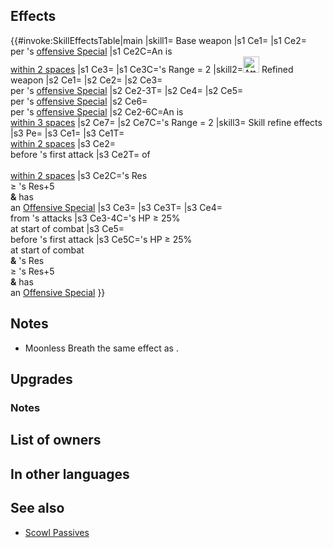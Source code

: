 {{Weapon Infobox
|tagid=SID_暁闇のブレス
|weaponType=Dragonstone
|might=16
|range=1
|effect=Unit can counterattack regardless of foe's range. If unit is within 2 spaces of an ally and deals damage to foe using a Special, restores 30% of unit's maximum HP. (Triggers even if 0 damage is dealt.) If foe's Range = 2, calculates damage using the lower of foe's Def or Res.
|cost=400
|exclusive=1
|statModifiers=0,16,0,0,0
|required=Flametongue
|intID=2252
|sort=454
|value=20
|adaptive=Flying
|timingID=28
|abilityID=225
|limit1ID=14
|refinePaths=default
|refineSP=400
|refineMedals=500
|refineDews=200
|upgradedEffect=Unit can counterattack regardless of foe's range.<br>If foe's Range = 2, calculates damage using the lower of foe's Def or Res.<br><br>If unit is within 3 spaces of an ally, inflicts Atk/Def/Res-5 on foe and reduces the effect of【Deep Wounds】on unit by 50% during combat, and also, when Special triggers (excluding area-of-effect Specials), unit deals +10 damage and neutralizes foe's "reduces damage by X%" effects from foe's non-Special skills, and also, if unit also deals damage to foe using a Special during combat, restores 50% of unit's maximum HP (triggers even if 0 damage is dealt).<br><br>【Deep Wounds】<br>Unit's HP cannot be healed through its next action.
|cooldownSkill1=-1
|effectSkill1=Accelerates Special trigger (cooldown count-1).<br><br>Grants Atk/Def/Res+4 to allies within 2 spaces of unit during combat.<br><br>For allies within 2 spaces of unit, if this unit's Res ≥ ally's foe's Res+5 at start of combat and foe's attack can trigger foe's Special, inflicts Special cooldown count+1 on foe before foe's first attack during ally's combat (cannot exceed foe's maximum Special cooldown).<br><br>At start of combat, if unit's HP ≥ 25%, inflicts Atk/Def/Res-X on foe (X = 10% of unit's Res at start of combat + 5) and reduces damage from foe's attacks by 20% of unit's Res during combat (excluding area-of-effect Specials), and also, if foe's attack can trigger foe's Special and unit's Res ≥ foe's Res+5, inflicts Special cooldown count+1 on foe before foe's first attack (cannot exceed the foe's maximum Special cooldown).
|properties=
}}
==Effects==
{{#invoke:SkillEffectsTable|main
|skill1={{SCi|weapon}} Base weapon
|s1 Ce1={{Eft|Distant Counter}}
|s1 Ce2={{Eft|Heal|30% of {{Tgt|Unit}}'s max HP}}<br>per {{Tgt|Unit}}'s [[offensive Special]]
|s1 Ce2C=An {{Tgt|Ally}} is<br>[[within 2 spaces]]
|s1 Ce3={{Eft|Lower Def Res}}
|s1 Ce3C={{Tgt|Foe}}'s Range = 2
|skill2=[[File:Attack Plus W.png|x26px|class=inline-icon]] Refined weapon
|s2 Ce1={{Eft|Distant Counter}}
|s2 Ce2={{Eft|Temporary debuffs|Atk/Def/Res|5}}
|s2 Ce3={{Eft|Neutralize Damage Reduction}}<br>per {{Tgt|Unit}}'s [[offensive Special]]
|s2 Ce2-3T={{Tgt|Foe}}
|s2 Ce4={{Eft|Reduce Deep Wounds|50%}}
|s2 Ce5={{Eft|Damage Boost|10}}<br>per {{Tgt|Unit}}'s [[offensive Special]]
|s2 Ce6={{Eft|Heal|50% of {{Tgt|Unit}}'s max HP}}<br>per {{Tgt|Unit}}'s [[offensive Special]]
|s2 Ce2-6C=An {{Tgt|Ally}} is<br>[[within 3 spaces]]
|s2 Ce7={{Eft|Lower Def Res}}
|s2 Ce7C={{Tgt|Foe}}'s Range = 2
|skill3={{Si|Moonless Breath|refine=Skill1}} Skill refine effects
|s3 Pe={{Eft|Accelerates Special}}
|s3 Ce1={{Eft|Temporary buffs|Atk/Def/Res|4}}
|s3 Ce1T={{Tgt|Allies}}<br>[[within 2 spaces]]
|s3 Ce2={{Eft|Increase Cooldown|1}}<br>before {{Tgt|Foe}}'s first attack
|s3 Ce2T={{Tgt|Foes}} of<br>{{Tgt|Allies}}<br>[[within 2 spaces]]
|s3 Ce2C={{Tgt|Unit}}'s Res<br>≥ {{Tgt|Foe}}'s Res+5<br>'''&''' {{Tgt|Foe}} has<br>an [[Offensive Special]]
|s3 Ce3={{Eft|Temporary debuffs|Atk/Def/Res|10% of {{Tgt|Unit}}'s Res<br>at start of combat, +5}}
|s3 Ce3T={{Tgt|Foe}}
|s3 Ce4={{Eft|Damage Reduction|20% of {{Tgt|Unit}}'s Res}}<br>from {{Tgt|Foe}}'s attacks
|s3 Ce3-4C={{Tgt|Unit}}'s HP ≥ 25%<br>at start of combat
|s3 Ce5={{Eft|Increase Cooldown|1}}<br>before {{Tgt|Foe}}'s first attack
|s3 Ce5C={{Tgt|Unit}}'s HP ≥ 25%<br>at start of combat<br>'''&''' {{Tgt|Unit}}'s Res<br>≥ {{Tgt|Foe}}'s Res+5<br>'''&''' {{Tgt|Foe}} has<br>an [[Offensive Special]]
}}
==Notes==
* Moonless Breath the same effect as {{St|Distant Counter}}.
{{CombatHPRecovery}}
{{LowerDefRes}}
==Upgrades==
{{Weapon Upgrade List}}
===Notes===
{{Temporary debuffs|name=Refined Moonless Breath}}
{{CombatHPRecovery|DWreduction=50|name=Refined Moonless Breath}}
{{FlatDamageBoost|10|name=Refined Moonless Breath}}
{{DamageReductionNeutralization|name=Refined Moonless Breath}}
{{Temporary buffs|name={{St|Moonless Breath|refine=Skill1}}}}
{{AlliesCombatEffect|temporary buffs|name={{St|Moonless Breath|refine=Skill1}}}}
{{CombatCooldownCount|increase=1|name={{St|Moonless Breath|refine=Skill1}}}}
{{FlatDamageReduction}}

==List of owners==
{{Skill Hero List}}
==In other languages==
{{OtherLanguages
|english=Moonless Breath
|japanese=暁闇のブレス
|german=Mondloser Atem
|spanishEU=Aliento sin luna
|spanishLA=Soplo sin luna
|french=Souffle sans lune
|italian=Soffio d'eclissi
|chineseTW=曉闇吐息
|portuguese=Sopro eclipse
}}
==See also==
{{See also skills|cond=(Description LIKE '%deals damage to foe using a Special%restores%of unit_s maximum HP%' OR Description LIKE '%Unit can counterattack regardless of foe_s range%if foe_s range%lower of foe_s Def or Res%' OR Description LIKE '%reduces the effect of%【Deep Wounds】%' OR Description LIKE '%For allies within _ spaces of unit%inflicts Special cooldown count+%before foe_s first attack%') AND Exclusive='1'}}
* [[Skill families/A Passives#Scowl|Scowl Passives]]
{{Weapons Navbox}}